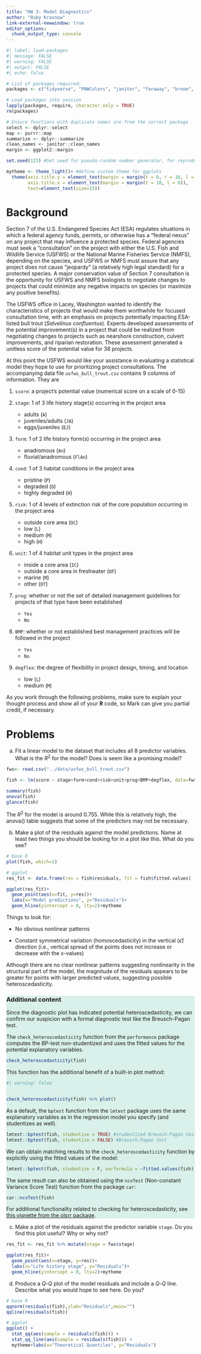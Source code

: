 ```yaml
---
title: "HW 3: Model Diagnostics"
author: "Ruby Krasnow"
link-external-newwindow: true 
editor_options: 
  chunk_output_type: console
---
```


```r
#| label: load-packages
#| message: FALSE
#| warning: FALSE
#| output: FALSE
#| echo: false

# List of packages required:
packages <- c("tidyverse", "PNWColors", "janitor", "faraway", "broom", "DHARMa", "emmeans", "performance")

# Load packages into session
lapply(packages, require, character.only = TRUE)
rm(packages)

# Ensure functions with duplicate names are from the correct package
select <- dplyr::select
map <- purrr::map
summarize <- dplyr::summarize
clean_names <- janitor::clean_names
margin <- ggplot2::margin

set.seed(123) #Set seed for pseudo-random number generator, for reproducibility

mytheme <- theme_light()+ #define custom theme for ggplots
  theme(axis.title.y = element_text(margin = margin(t = 0, r = 10, l = 0)),
        axis.title.x = element_text(margin = margin(t = 10, l = 0)),
        text=element_text(size=15))

```

# Background

Section 7 of the U.S. Endangered Species Act (ESA) regulates situations in which a federal agency funds, permits, or otherwise has a "federal nexus" on any project that may influence a protected species. Federal agencies must seek a "consultation" on the project with either the U.S. Fish and Wildlife Service (USFWS) or the National Marine Fisheries Service (NMFS), depending on the species, and USFWS or NMFS must assure that any project does not cause "jeopardy" (a relatively high legal standard) for a protected species. A major conservation value of Section 7 consultation is the opportunity for USFWS and NMFS biologists to negotiate changes to projects that could minimize any negative impacts on species (or maximize any positive benefits).

The USFWS office in Lacey, Washington wanted to identify the characteristics of projects that would make them worthwhile for focused consultation time, with an emphasis on projects potentially impacting ESA-listed bull trout (*Salvelinus confluentus*). Experts developed assessments of the potential improvement(s) in a project that could be realized from negotiating changes to projects such as nearshore construction, culvert improvements, and riparian restoration. These assessment generated a unitless score of the potential value for 38 projects.

At this point the USFWS would like your assistance in evaluating a statistical model they hope to use for prioritizing project consultations. The accompanying data file `usfws_bull_trout.csv` contains 9 columns of information. They are

1. `score`: a project's potential value (numerical score on a scale of 0-15)

2. `stage`: 1 of 3 life history stage(s) occurring in the project area

    * adults (`A`)
    * juveniles/adults (`JA`)
    * eggs/juveniles (`EJ`)

3. `form`: 1 of 2 life history form(s) occurring in the project area

    * anadromous (`An`)
    * fluvial/anadromous (`FlAn`)

4. `cond`: 1 of 3 habitat conditions in the project area

    * pristine (`P`)
    * degraded (`D`)
    * highly degraded (`H`)

5. `risk`: 1 of 4 levels of extinction risk of the core population occurring in the project area

    * outside core area (`OC`)
    * low (`L`)
    * medium (`M`)
    * high (`H`)

6. `unit`: 1 of 4 habitat unit types in the project area

    * inside a core area (`IC`)
    * outside a core area in freshwater (`OF`)
    * marine (`M`)
    * other (`OT`)

7. `prog`: whether or not the set of detailed management guidelines for projects of that type have been established

    * `Yes`
    * `No`

8. `BMP`: whether or not established best management practices will be followed in the project

    * `Yes`
    * `No`

9. `degflex`: the degree of flexibility in project design, timing, and location

    * low (`L`)
    * medium (`M`)

As you work through the following problems, make sure to explain your thought process and show all of your **R** code, so Mark can give you partial credit, if necessary.

# Problems

a) Fit a linear model to the dataset that includes all 8 predictor variables. What is the $R^2$ for the model? Does is seem like a promising model?

```r
fws<- read.csv("../data/usfws_bull_trout.csv")

fish <- lm(score ~ stage+form+cond+risk+unit+prog+BMP+degflex, data=fws)

summary(fish)
anova(fish)
glance(fish)
```

The $R^2$ for the model is around 0.755. While this is relatively high, the anova() table suggests that some of the predictors may not be necessary.

b) Make a plot of the residuals against the model predictions. Name at least two things you should be looking for in a plot like this. What do you see?
```r
# base R
plot(fish, which=1)

# ggplot
res_fit <- data.frame(res = fish$residuals, fit = fish$fitted.values)

ggplot(res_fit)+
  geom_point(aes(x=fit, y=res))+
  labs(x="Model predictions", y="Residuals")+
  geom_hline(yintercept = 0, lty=2)+mytheme
```

Things to look for:

- No obvious nonlinear patterns

- Constant symmetrical variation (homoscedasticity) in the vertical ($\hat{\varepsilon}$) direction (i.e., vertical spread of the points does not increase or decrease with the x-values)

Although there are no clear nonlinear patterns suggesting nonlinearity in the structural part of the model, the magnitude of the residuals appears to be greater for points with larger predicted values, suggesting possible heteroscedasticity.

<div style="background-color: #daf0ea;">

### Additional content

Since the diagnostic plot has indicated potential heteroscedasticity, we can confirm our suspicion with a formal diagnostic test like the Breusch-Pagan test.

The `check_heteroscedasticity` function from the `performance` package computes the BP-test non-studentized and uses the fitted values for the potential explanatory variables.
```r
check_heteroscedasticity(fish)
```

This function has the additional benefit of a built-in plot method:
```r
#| warning: false


check_heteroscedasticity(fish) %>% plot()
```

As a default, the `bptest` function from the `lmtest` package uses the same explanatory variables as in the regression model you specify (and studentizes as well).
```r
lmtest::bptest(fish, studentize = TRUE) #studentized Breusch-Pagan test
lmtest::bptest(fish, studentize = FALSE) #Breusch-Pagan test
```

We can obtain matching results to the `check_heteroscedasticity` function by explicitly using the fitted values of the model:
```r
lmtest::bptest(fish, studentize = F, varformula = ~fitted.values(fish))
```

The same result can also be obtained using the `ncvTest` (Non-constant Variance Score Test) function from the package `car`:
```r
car::ncvTest(fish)
```

For additional functionality related to checking for heteroscedasticity, see [this vignette from the olsrr package](https://cran.r-project.org/web/packages/olsrr/vignettes/heteroskedasticity.html).

</div>


c) Make a plot of the residuals against the predictor variable `stage`. Do you find this plot useful? Why or why not?
```r
res_fit <- res_fit %>% mutate(stage = fws$stage)

ggplot(res_fit)+
  geom_point(aes(x=stage, y=res))+
  labs(x="Life history stage", y="Residuals")+
  geom_hline(yintercept = 0, lty=2)+mytheme
```


d) Produce a $Q$-$Q$ plot of the model residuals and include a $Q$-$Q$ line. Describe what you would hope to see here. Do you?
```r
# base R
qqnorm(residuals(fish),ylab="Residuals",main="")
qqline(residuals(fish))

# ggplot
ggplot() + 
  stat_qq(aes(sample = residuals(fish))) + 
  stat_qq_line(aes(sample = residuals(fish))) +
  mytheme+labs(x="Theoretical Quantiles", y="Residuals")
```


<!-- e) Would it make sense to plot $e_t$ against $e_{t+1}$ for this model? Explain why or why not. -->


<!-- f) Which projects have the 3 largest leverages? Briefly explain what this tells us. -->

<!-- g) What rule of thumb could you use to assess whether any leverages are particularly large? Under this rule of thumb, do you have any particularly large leverages? If yes, which projects? -->

<!-- h) Calculate the studentized residuals to look for outliers. Remember to use a Bonferroni correction, and explain why you should use it. What did you find? Which project has the largest studentized residual? -->

<!-- i) Calculate Cook's Distances and produce a halfnormal plot of them. Label the 3 largest $D_i$ in the plot with the project names. Are these the same sites as the top 3 projects you identified in (g)? Briefly explain why or why not. -->

<!-- j) In a few sentences, summarize what you have learned about this analysis in terms of heteroscedasticity, normality, and influential observations. -->


